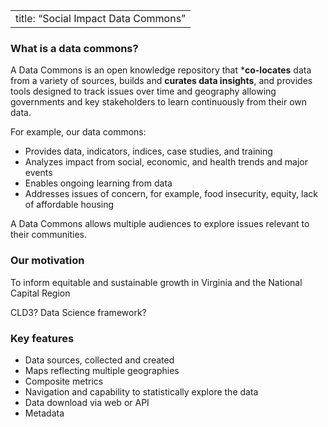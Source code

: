 <link rel="icon" href= "https://raw.githubusercontent.com/uva-bi-sdad/community/main/logo.svg">

---
title: "Social Impact Data Commons"
---

### What is a data commons?

A Data Commons is an open knowledge repository that ***co-locates** data from a variety of sources, builds and **curates data insights**, and provides tools designed to track issues over time and geography allowing governments and key stakeholders to learn continuously from their own data. \n

For example, our data commons:

* Provides data, indicators, indices, case studies, and training
* Analyzes impact from social, economic, and health trends and major events 
* Enables ongoing learning from data
* Addresses issues of concern, for example, food insecurity, equity, lack of affordable housing

A Data Commons allows multiple audiences to explore issues relevant to their communities.

### Our motivation

To inform equitable and sustainable growth in Virginia and the National Capital Region

CLD3? Data Science framework?

### Key features

* Data sources, collected and created
* Maps reflecting multiple geographies
* Composite metrics
* Navigation and capability to statistically explore the data
* Data download via web or API 
* Metadata


